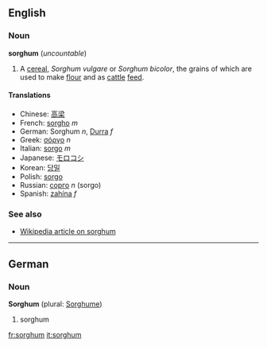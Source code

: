 ==English==
===Noun===
'''sorghum''' (''uncountable'')

#A [[cereal]], ''Sorghum vulgare'' or ''Sorghum bicolor'', the grains of which are used to make [[flour]] and as [[cattle]] [[feed]].

====Translations====
*Chinese: [[高梁]]
*French: [[sorgho]] ''m''
*German: Sorghum ''n'', [[Durra]] ''f''
*Greek: [[σόργο]] ''n''
*Italian: [[sorgo#Italian|sorgo]] ''m''
*Japanese: [[モロコシ]]
*Korean: [[당밀]]
*Polish: [[sorgo#Polish|sorgo]]
*Russian: [[сорго]] ''n'' (sorgo)
*Spanish: [[zahína]] ''f''

===See also===
*[[w:Sorghum|Wikipedia article on sorghum]]

----
==German==
===Noun===
'''Sorghum''' (plural: [[Sorghume]])

#sorghum

[[fr:sorghum]]
[[it:sorghum]]